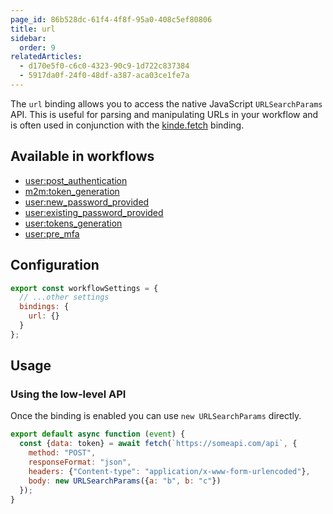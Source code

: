 ```yaml
---
page_id: 86b528dc-61f4-4f8f-95a0-408c5ef80806
title: url
sidebar:
  order: 9
relatedArticles:
  - d170e5f0-c6c0-4323-90c9-1d722c837384
  - 5917da0f-24f0-48df-a387-aca03ce1fe7a
---
```


The `url` binding allows you to access the native JavaScript `URLSearchParams` API. This is useful for parsing and manipulating URLs in your workflow and is often used in conjunction with the [kinde.fetch](/workflows/bindings/fetch-binding/) binding.

## Available in workflows

- [user:post_authentication](/workflows/example-workflows/workflow-user-post-auth/)
- [m2m:token_generation](/workflows/example-workflows/m2m-token-generation-workflow/)
- [user:new_password_provided](/workflows/example-workflows/new-password-provided-workflow/)
- [user:existing_password_provided](/workflows/example-workflows/existing-password-provided-workflow/)
- [user:tokens_generation](/workflows/example-workflows/user-token-generation/)
- [user:pre_mfa](/workflows/example-workflows/pre-mfa-workflow/)

## Configuration

```js
export const workflowSettings = {
  // ...other settings
  bindings: {
    url: {}
  }
};
```

## Usage

### Using the low-level API

Once the binding is enabled you can use `new URLSearchParams` directly.

```js
export default async function (event) {
  const {data: token} = await fetch(`https://someapi.com/api`, {
    method: "POST",
    responseFormat: "json",
    headers: {"Content-type": "application/x-www-form-urlencoded"},
    body: new URLSearchParams({a: "b", b: "c"})
  });
}
```
